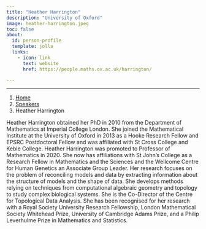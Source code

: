 ```yaml
---
title: "Heather Harrington"
description: "University of Oxford"
image: heather-harrington.jpeg
toc: false
about:
  id: person-profile
  template: jolla
  links:
    - icon: link
      text: website
      href: https://people.maths.ox.ac.uk/harrington/

---
```

---

```{=html}
<nav aria-label="breadcrumb">
  <ol class="breadcrumb">
    <li class="breadcrumb-item"><a href="../../index.html">Home</a></li>
    <li class="breadcrumb-item"><a href="../../speaker.html">Speakers</a></li>
    <li class="breadcrumb-item active">Heather Harrington</li>

  </ol>
</nav>
```

:::{#person-profile}
:::

Heather Harrington obtained her PhD in 2010 from the Department of  Mathematics at Imperial College London. She joined the Mathematical Institute at the University of Oxford in 2013 as a Hooke Research Fellow and EPSRC Postdoctoral Fellow and was affiliated with St Cross College and Keble College. Heather Harrington was promoted to Professor of Mathematics in 2020. She now has affiliations with St John’s College as a Research Fellow in Mathematics and the Sciences and the Wellcome Centre for Human Genetics an Associate Group Leader. Her research focuses on the problem of reconciling models and data by extracting information about the structure of models and the shape of data. She develops methods relying on techniques from computational algebraic geometry and topology to study complex biological systems. She is the Co-Director of the Centre for Topological Data Analysis. She has been recognised for her research with a Royal Society University Research Fellowship, London Mathematical Society Whitehead Prize, University of Cambridge Adams Prize, and a Philip Leverhulme Prize in Mathematics and Statistics.


